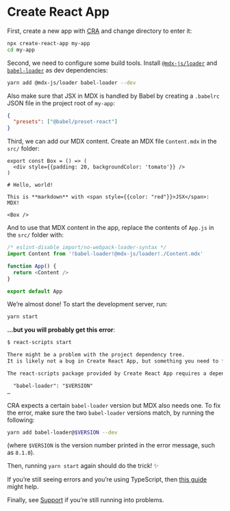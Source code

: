 # Create React App

First, create a new app with [CRA][] and change directory to enter it:

```sh
npx create-react-app my-app
cd my-app
```

Second, we need to configure some build tools.
Install [`@mdx-js/loader`][loader] and [`babel-loader`][babel-loader] as dev
dependencies:

```sh
yarn add @mdx-js/loader babel-loader --dev
```

Also make sure that JSX in MDX is handled by Babel by creating a `.babelrc` JSON
file in the project root of `my-app`:

```json
{
  "presets": ["@babel/preset-react"]
}
```

Third, we can add our MDX content.
Create an MDX file `Content.mdx` in the `src/` folder:

```mdx
export const Box = () => (
  <div style={{padding: 20, backgroundColor: 'tomato'}} />
)

# Hello, world!

This is **markdown** with <span style={{color: "red"}}>JSX</span>: MDX!

<Box />
```

And to use that MDX content in the app, replace the contents of `App.js` in the
`src/` folder with:

```js
/* eslint-disable import/no-webpack-loader-syntax */
import Content from '!babel-loader!@mdx-js/loader!./Content.mdx'

function App() {
  return <Content />
}

export default App
```

We’re almost done!
To start the development server, run:

```sh
yarn start
```

**…but you will probably get this error**:

```txt
$ react-scripts start

There might be a problem with the project dependency tree.
It is likely not a bug in Create React App, but something you need to fix locally.

The react-scripts package provided by Create React App requires a dependency:

  "babel-loader": "$VERSION"
…
```

CRA expects a certain `babel-loader` version but MDX also needs one.
To fix the error, make sure the two `babel-loader` versions match, by running
the following:

```sh
yarn add babel-loader@$VERSION --dev
```

(where `$VERSION` is the version number printed in the error message, such as
`8.1.0`).

Then, running `yarn start` again should do the trick! ✨

If you’re still seeing errors and you’re using TypeScript, then [this
guide][typescript] might help.

Finally, see [Support][] if you’re still running into problems.

[cra]: https://github.com/facebook/create-react-app
[loader]: https://github.com/mdx-js/mdx/tree/main/packages/loader
[babel-loader]: https://webpack.js.org/loaders/babel-loader/
[typescript]: https://mdxjs.com/advanced/typescript
[support]: https://mdxjs.com/support
